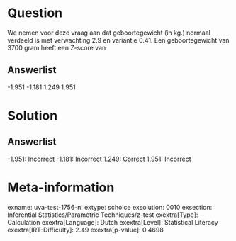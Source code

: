 Question
========

We nemen voor deze vraag aan dat geboortegewicht (in kg.) normaal
verdeeld is met verwachting 2.9 en variantie 0.41. Een geboortegewicht
van 3700 gram heeft een Z-score van

Answerlist
----------

-1.951
-1.181
1.249
1.951

Solution
========

Answerlist
----------

-1.951: Incorrect
-1.181: Incorrect
1.249: Correct
1.951: Incorrect

Meta-information
================
exname: uva-test-1756-nl
extype: schoice
exsolution: 0010
exsection: Inferential Statistics/Parametric Techniques/z-test
exextra[Type]: Calculation
exextra[Language]: Dutch
exextra[Level]: Statistical Literacy
exextra[IRT-Difficulty]: 2.49
exextra[p-value]: 0.4698

